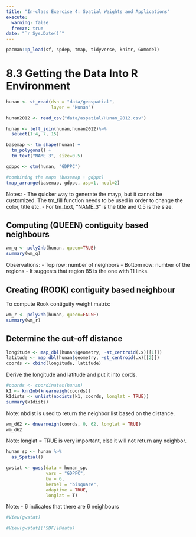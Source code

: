 ```yaml
---
title: "In-class Exercise 4: Spatial Weights and Applications"
execute: 
  warning: false
  freeze: true
date: "`r Sys.Date()`"
---
```


```r
pacman::p_load(sf, spdep, tmap, tidyverse, knitr, GWmodel)
```

# 8.3 Getting the Data Into R Environment

```r
hunan <- st_read(dsn = "data/geospatial", 
                 layer = "Hunan")

hunan2012 <- read_csv("data/aspatial/Hunan_2012.csv")
```

```r
hunan <- left_join(hunan,hunan2012)%>%
  select(1:4, 7, 15)
```

```r
basemap <- tm_shape(hunan) +
  tm_polygons() +
  tm_text("NAME_3", size=0.5)

gdppc <- qtm(hunan, "GDPPC")

#combining the maps (basemap + gdppc)
tmap_arrange(basemap, gdppc, asp=1, ncol=2)
```

Notes: - The quicker way to generate the mayp, but it cannot be customized. The tm_fill function needs to be used in order to change the color, title etc. - For tm_text, "NAME_3" is the title and 0.5 is the size.

## Computing (QUEEN) contiguity based neighbours

```r
wm_q <- poly2nb(hunan, queen=TRUE)
summary(wm_q)
```

Observations: - Top row: number of neighbors - Bottom row: number of the regions - It suggests that region 85 is the one with 11 links.

## Creating (ROOK) contiguity based neighbour

To compute Rook contiguity weight matrix:

```r
wm_r <- poly2nb(hunan, queen=FALSE)
summary(wm_r)
```

## Determine the cut-off distance

```r
longitude <- map_dbl(hunan$geometry, ~st_centroid(.x)[[1]])
latitude <- map_dbl(hunan$geometry, ~st_centroid(.x)[[2]])
coords <- cbind(longitude, latitude)
```

Derive the longitude and latitude and put it into cords.

```r
#coords <- coordinates(hunan)
k1 <- knn2nb(knearneigh(coords))
k1dists <- unlist(nbdists(k1, coords, longlat = TRUE))
summary(k1dists)
```

Note: nbdist is used to return the neighbor list based on the distance.

```r
wm_d62 <- dnearneigh(coords, 0, 62, longlat = TRUE)
wm_d62
```

Note: longlat = TRUE is very important, else it will not return any neighbor.

```r
hunan_sp <- hunan %>%
  as_Spatial()
```

```r
gwstat <- gwss(data = hunan_sp,
               vars = "GDPPC",
               bw = 6,
               kernel = "bisquare",
               adaptive = TRUE,
               longlat = T)
```

Note: - 6 indicates that there are 6 neighbours

```r
#View(gwstat)
```

```r
#View(gwstat[['SDF]]@data)
```
